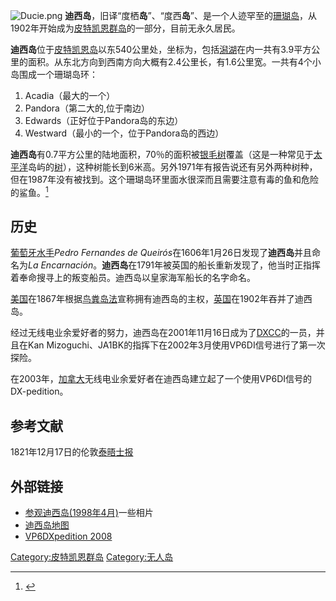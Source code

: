 {{Expand language|1=en|time=2021-05-03T00:08:52+00:00}}
{{Infobox islands
| name          = Ducie
| native name   = ''Fenua-manu''
| image name    = DucieISS002-E-10044 - Cropped.JPG
| image caption = [[NASA|NASA]]拍攝的迪西島
| image size    = 270px
| image alt     = A satellite photograph of an atoll consisting of four islets with an interior lagoon. The largest island has a "C" shape and is dominated by vegetation. The other three are smaller and have sparse vegetation. The islets are surrounded by dead coral and the ocean. In the lower right corner of the photo, a compass indicates the orientation of the island.
| area_sqmi      =  0.27      <!-- | area = 0.7 km² (land area) 3.9 km² (lagoon included) -->
|elevation ft     = 15
| area footnotes  = <br/>{{convert|1.5|sqmi|km2|abbr=on|0}} (lagoon included)
| location      = [[太平洋|南太平洋]]
| coordinates   = {{coord|24|40|09|S|124|47|11|W|region:ID_type:isle}}
| archipelago   = [[皮特肯群島|皮特肯群島]]
| total islands = 4
| major islands = '''Acadia''', '''Pandora''', '''Edwards''', '''Westward'''
| country       = [[皮特肯群島|皮特肯群島]] ([[英國海外領土|英國海外領土]])
}}
[[File:Ducie.png|thumb]]
'''迪西岛'''，旧译“度栖'''岛'''”、“度西'''岛'''”、是一个人迹罕至的[[珊瑚岛|珊瑚岛]]，从1902年开始成为[[皮特凯恩群岛|皮特凯恩群岛]]的一部分，目前无永久居民。

'''迪西岛'''位于[[皮特凯恩岛|皮特凯恩岛]]以东540公里处，坐标为{{coord|24|40|09|S|124|47|11|W|}}，包括[[潟湖|潟湖]]在内一共有3.9平方公里的面积。从东北方向到西南方向大概有2.4公里长，有1.6公里宽。一共有4个小岛围成一个珊瑚岛环：
#Acadia（最大的一个）
#Pandora（第二大的,位于南边）
#Edwards（正好位于Pandora岛的东边）
#Westward（最小的一个，位于Pandora岛的西边）

'''迪西岛'''有0.7平方公里的陆地面积，70％的面积被[[银毛树|银毛树]]覆盖（这是一种常见于[[太平洋|太平洋]]岛屿的[[树|树]]），这种树能长到6米高。另外1971年有报告说还有另外两种树种，但在1987年没有被找到。这个珊瑚岛环里面水很深而且需要注意有毒的鱼和危险的鲨鱼。<ref>{{Cite web |url=http://library.puc.edu/Pitcairn/pitcairn/ducie.shtml |title=皮特凯恩群岛学习中心 |accessdate=2008-12-02 |archive-date=2011-07-17 |archive-url=https://web.archive.org/web/20110717031245/http://library.puc.edu/Pitcairn/pitcairn/ducie.shtml |dead-url=no }}</ref>

==历史==
[[葡萄牙|葡萄牙]][[水手|水手]]''Pedro Fernandes de Queirós''在1606年1月26日发现了'''迪西岛'''并且命名为''La Encarnación''。'''迪西岛'''在1791年被英国的船长{{link-en|爱德华·爱德华茲|Edward Edwards (Royal Navy officer)}}重新发现了，他当时正指挥着{{link-en|潘多拉号|HMS Pandora (1779))}}奉命搜寻{{le|邦蒂号|HMS Bounty}}上的叛变船员。迪西岛以皇家海军船长{{link-en|弗朗西斯·雷诺兹-莫顿|Francis Reynolds-Moreton, 3rd Baron Ducie}}的名字命名。

[[美国|美国]]在1867年根据[[鸟粪岛法|鸟粪岛法]]宣称拥有迪西岛的主权，[[英国|英国]]在1902年吞并了迪西岛。

经过无线电业余爱好者的努力，迪西岛在2001年11月16日成为了[[DXCC|DXCC]]的一员，并且在Kan Mizoguchi、JA1BK的指挥下在2002年3月使用VP6DI信号进行了第一次探险。

在2003年，[[加拿大|加拿大]]无线电业余爱好者在迪西岛建立起了一个使用VP6DI信号的DX-pedition。

==参考文献==
{{reflist}}

1821年12月17日的伦敦[[泰晤士报|泰晤士报]]

==外部链接==
*[https://web.archive.org/web/20060423160358/http://library.puc.edu/Pitcairn/pitcairn/ducie-visit.shtml 参观迪西岛(1998年4月)]一些相片
*[http://www.evs-islands.com/2006_10_15_archive.html 迪西岛地图] {{Wayback|url=http://www.evs-islands.com/2006_10_15_archive.html |date=20210218125038 }}
*[https://web.archive.org/web/20081230122845/http://ducie2008.dl1mgb.com/news/index.php VP6DXpedition 2008]

[[Category:皮特凯恩群岛|Category:皮特凯恩群岛]]
[[Category:无人岛|Category:无人岛]]